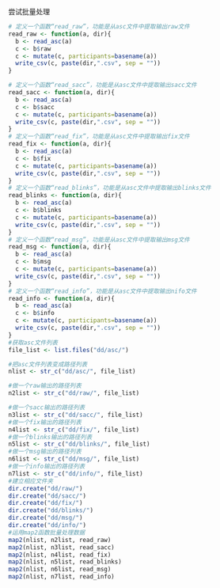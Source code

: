 尝试批量处理
```r
# 定义一个函数“read_raw”，功能是从asc文件中提取输出raw文件
read_raw <- function(a, dir){
  b <- read_asc(a)
  c <- b$raw
  c <- mutate(c, participants=basename(a))
  write_csv(c, paste(dir,".csv", sep = ""))
}

# 定义一个函数“read_sacc”，功能是从asc文件中提取输出sacc文件
read_sacc <- function(a, dir){
  b <- read_asc(a)
  c <- b$sacc
  c <- mutate(c, participants=basename(a))
  write_csv(c, paste(dir,".csv", sep = ""))
}
# 定义一个函数“read_fix”，功能是从asc文件中提取输出fix文件
read_fix <- function(a, dir){
  b <- read_asc(a)
  c <- b$fix
  c <- mutate(c, participants=basename(a))
  write_csv(c, paste(dir,".csv", sep = ""))
}
# 定义一个函数“read_blinks”，功能是从asc文件中提取输出blinks文件
read_blinks <- function(a, dir){
  b <- read_asc(a)
  c <- b$blinks
  c <- mutate(c, participants=basename(a))
  write_csv(c, paste(dir,".csv", sep = ""))
}
# 定义一个函数“read_msg”，功能是从asc文件中提取输出msg文件
read_msg <- function(a, dir){
  b <- read_asc(a)
  c <- b$msg
  c <- mutate(c, participants=basename(a))
  write_csv(c, paste(dir,".csv", sep = ""))
}
# 定义一个函数“read_info”，功能是从asc文件中提取输出nifo文件
read_info <- function(a, dir){
  b <- read_asc(a)
  c <- b$info
  c <- mutate(c, participants=basename(a))
  write_csv(c, paste(dir,".csv", sep = ""))
}
#获取asc文件列表
file_list <- list.files("dd/asc/")

#把asc文件列表变成路径列表
nlist <- str_c("dd/asc/", file_list)

#做一个raw输出的路径列表
n2list <- str_c("dd/raw/", file_list)

#做一个sacc输出的路径列表
n3list <- str_c("dd/sacc/", file_list)
#做一个fix输出的路径列表
n4list <- str_c("dd/fix/", file_list)
#做一个blinks输出的路径列表
n5list <- str_c("dd/blinks/", file_list)
#做一个msg输出的路径列表
n6list <- str_c("dd/msg/", file_list)
#做一个info输出的路径列表
n7list <- str_c("dd/info/", file_list)
#建立相应文件夹
dir.create("dd/raw/")
dir.create("dd/sacc/")
dir.create("dd/fix/")
dir.create("dd/blinks/")
dir.create("dd/msg/")
dir.create("dd/info/")
#运用map2函数批量处理数据
map2(nlist, n2list, read_raw)
map2(nlist, n3list, read_sacc)
map2(nlist, n4list, read_fix)
map2(nlist, n5list, read_blinks)
map2(nlist, n6list, read_msg)
map2(nlist, n7list, read_info)

```


